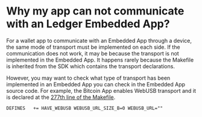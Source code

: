 # Why my app can not communicate with an Ledger Embedded App?

For a wallet app to communicate with an Embedded App through a device, the same mode of transport must be implemented on each side. If the communication does not work, it may be because the transport is not implemented in the Embedded App. It happens rarely because the Makefile is inherited from the SDK which contains the transport declarations. 

However, you may want to check what type of transport has been implemented in an Embedded App you can check in the Embedded App source code. For example, the Bitcoin App enables WebUSB transport and it is declared at the [277th line of the Makefile](https://github.com/LedgerHQ/app-bitcoin/blob/75dfa48faa6c34d96d2aeb7a7994024e895148a9/Makefile#L227).

```
DEFINES   += HAVE_WEBUSB WEBUSB_URL_SIZE_B=0 WEBUSB_URL=""
```
